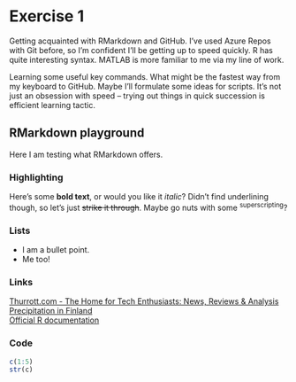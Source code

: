 # Exercise 1

<!-- *Describe the work you have done this week and summarize your learning.* -->

Getting acquainted with RMarkdown and GitHub.
I've used Azure Repos with Git before, so I'm confident I'll be getting up to speed quickly.
R has quite interesting syntax. MATLAB is more familiar to me via my line of work.

<!-- - Describe your work and results clearly.  -->
<!-- - Assume the reader has an introductory course level understanding of writing and reading R code as well as statistical methods. -->
<!-- - Assume the reader has no previous knowledge of your data or the more advanced methods you are using. -->

Learning some useful key commands. What might be the fastest way from my keyboard to GitHub. Maybe I'll formulate some ideas for scripts.
It's not just an obsession with speed -- trying out things in quick succession is efficient learning tactic.

## RMarkdown playground

Here I am testing what RMarkdown offers.

### Highlighting

Here's some **bold text**, or would you like it _italic_?
Didn't find underlining though, so let's just ~~strike it through~~.
Maybe go nuts with some ^superscripting^?

### Lists

* I am a bullet point.
* Me too!

### Links

[Thurrott.com - The Home for Tech Enthusiasts: News, Reviews & Analysis](https://www.thurrott.com)  
[Precipitation in Finland](https://en.ilmatieteenlaitos.fi/rain-and-cloudiness)  
[Official R documentation](https://cran.r-project.org/doc/manuals/r-release/R-intro.html)  

### Code

```r

c(1:5)
str(c)

```



<!-- ```{r} -->
<!-- date() -->
<!-- ``` -->
